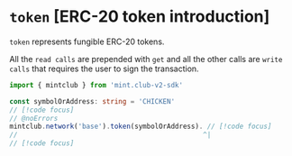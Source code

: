 # `token` [ERC-20 token introduction]

`token` represents fungible ERC-20 tokens.

All the `read calls` are prepended with `get` and all the other calls are `write calls` that requires the user to sign the transaction.

```ts twoslash [app.ts]
import { mintclub } from 'mint.club-v2-sdk'

const symbolOrAddress: string = 'CHICKEN'
// [!code focus]
// @noErrors
mintclub.network('base').token(symbolOrAddress). // [!code focus]
//                                              ^|
// [!code focus]
```
